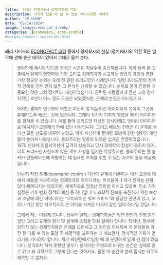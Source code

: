 ```yaml
---
title:  현실( 정치)에서 경제학자의 역할
description: 기회가 왔을 때 쓸 수 있는 아이디어를 벼려야 
author: "JS HUHH"
date: "02/14/2024"
image: "images/econcat-3.webp"
categories: [economics, econ-simple]
#margin-header: subscribe.html
---
```


래리 서머스의 [ECONOFACT 대담](https://econofact.org/podcast/todays-economic-challenges) 중에서 경제학자의 현실 (정치)에서의 역할 혹은 임무에 관해 좋은 대목이 있어서 그대로 옮겨 본다. 

> 명확하게 제시된 단단한 분석은 시간이 지날수록 중요해집니다. 제가 들어 본 것 중에서 실제의 영향력에 관한 그리고 경제학자가 사고하는 방법과 과정에 관한 가장 정교한 논의는 오래 전 밀턴 프리드먼의 사례입니다. 밀턴 프리드먼의 정책적 견해를 믿든 믿지 않든 그 분석은 신뢰할 수 있습니다. 실제로 일이 진행될 때 중요한 것은 그의 정치력과 개성이었습니다. 관련된 사람들에게 건넨 그의 경제학적인 조언이 어느 정도 도움은 되었겠지만, 문제의 본질은 아니었지요. 

> 하지만 경제학 연구자의 역할은 여전히 잘 다듬어진 아이디어의 목록이 그곳에 존재하도록 애쓰는 것에 있습니다. 그래야 정치적 기회가 열렸을 때 이 아이디어를 펼쳐볼 수 있습니다. 예를 들어 프리드먼 자신은 당시만해도 엉터리 아이디어로 여겨지던 모병제의 편에 섰던 사람입니다. 그리고 베트남 전쟁은 이 문제를 둘러싼 모든 판도를 바꾸어 놓았고, 이후 세심하게 준비된 모병제 관한 일련의 제안들이 쏟아져 나왔습니다. 통화주의는 일종의 외로운 십자군 전쟁이었습니다. 1970 년대에 인플레이션이 급격히 상승하고 당시 경제학의 정설이 통하지 않자, 비록 프리드만 자신조차 많은 세부 사항을 믿지는 않았겠지만, 통화주의는 폴 볼커가 인플레이션에 저항하는 데 필요한 조처를 취할 수 있는 사고의 틀을 제공했습니다. 

> 단순히 직접 통제(command-control) 기반의 규제에 의존하는 대신 오염에 대해서 비용을 부과하자는 경제학자의 아이디어는, 여러분이나 제가 원하는 만큼 많이 채택되지는 않았지만, 세계적으로 엄청난 영향을 끼치고 있으며, 탄소 가격 설정은 기후 변화 정책의 핵심 중 하나입니다. 과학적 진보를 촉진하기 위한 보상과 조달에 대한 아이디어는 "오퍼레이션 워프 스피드"와 상당한 관련이 있고, 코로나 기간 동안 지구적으로 큰 이익을 가져온 미국이 잘한 일의 하나일 것입니다. 

> 그래서 저는 이렇게 봅니다. 정부와 일하는 경제학자들은 당면 현안과 진행 중인 법안 그리고 규제의 평가 및 설계에 초점을 맞춰 일해야 합니다. 하지만, 정부와 일하지 않는 경제학자들은 문제를 드러내고 그 원인을 이해하며 이 문제들을 가장 잘 다룰 수 있는 모델 및 해결책을 고민하는 데 애쓰면서, 정치적인 기회가 열리기를 기다려야 합니다. 제가 워싱턴에서 일할 때 꽤 분명하게 알게 된 점이 있습니다. 생각조차 하지 못했던 경우가 불가피한 무엇으로 바뀌는 순간은 실제로 올 수 있고 꽤 극적으로 그렇게 된다는 것이지요. 물론 이 순간이 언제 올지는 아무도 예측할 수 없지요. 